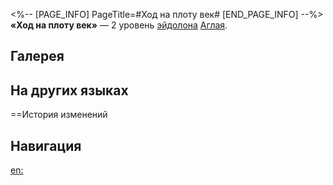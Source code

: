 <%-- [PAGE_INFO]
PageTitle=#Ход на плоту век#
[END_PAGE_INFO] --%>
{{Эйдолон Инфобокс
|Название         = Ход на плоту век
|Изображение      = Эйдолон Ход на плоту век.png
|Персонаж         = Аглая
|Уровень          = 2
|Длительность     = 
|Описание         = Когда Аглая или Швея выполняют действие, наносимый ими урон игнорирует 14% защиты цели. Этот эффект может складываться до 3 раз, и он длится до тех пор, пока кто-либо, кроме Аглаи или Швеи, не использует умение.
|Свойство1        = 
|Масштабирование1 = 
}}
'''«Ход на плоту век»''' — 2 уровень [[эйдолон]]а [[Аглая]].

==Галерея==
{{Галерея|position=left|captionalign=center
|Персонаж Аглая Эйдолон 2.png|Осколок Эйдолона
}}

==На других языках==
{{На других языках
|en   = Sail on the Raft of Eyelids
|zhs  = 行舟命运的眼睑
|zht  = 行舟命運的眼瞼
|ja   = {{Rubi|運命|うんめい}}の{{Rubi|瞼|まぶた}}を{{Rubi|行|ゆ}}く{{Rubi|舟|ふね}}
|ko   = 운명의 눈꺼풀을 지나는 나룻배
|es   = Párpados que navegan el destino
|fr   = Naviguer sur le radeau des yeux
|ru   = Ход на плоту век
|th   = Sail on the Raft of Eyelids
|vi   = Du Hành Trên Mi Mắt Vận Mệnh
|de   = Augenlider des treibenden Schicksals
|id   = Sail on the Raft of Eyelids
|pt   = Navegue na Jangada das Pálpebras
}}

==История изменений
{{История изменений|3.5}}

==Навигация==
{{Навык Навбокс|Аглая}}

[[en:]]